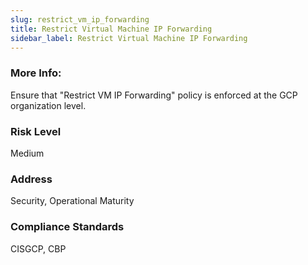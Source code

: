 ```yaml
---
slug: restrict_vm_ip_forwarding
title: Restrict Virtual Machine IP Forwarding
sidebar_label: Restrict Virtual Machine IP Forwarding
---
```


### More Info:

Ensure that "Restrict VM IP Forwarding" policy is enforced at the GCP organization level.

### Risk Level

Medium

### Address

Security, Operational Maturity

### Compliance Standards

CISGCP, CBP

